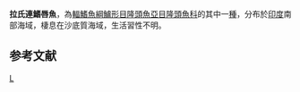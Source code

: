 {{Speciesbox 
| taxon = Xyrichtys rajagopalani
| authority = [[Venkataramanujam|Venkataramanujam]], [[Venkataramani|Venkataramani]] & [[Ramanathan|Ramanathan]], 1987
| status = DD
| status_system = IUCN3.1
}}
'''拉氏連鰭唇魚'''，為[[輻鰭魚綱|輻鰭魚綱]][[鱸形目|鱸形目]][[隆頭魚亞目|隆頭魚亞目]][[隆頭魚科|隆頭魚科]]的其中一[[種|種]]，分布於[[印度|印度]]南部海域，棲息在沙底質海域，生活習性不明。

==参考文献==
{{reflist}}
{{Taxonbar}}

[[Category:連鰭唇魚屬|L]]